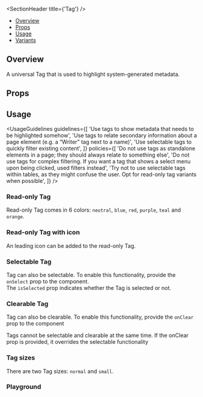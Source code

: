 
<Meta of={TagStories} />

<SectionHeader title={'Tag'} />

- [Overview](#overview)
- [Props](#props)
- [Usage](#usage)
- [Variants](#variants)

## Overview

A universal Tag that is used to highlight system-generated metadata.

## Props

<ArgTypes of={Tag} />

## Usage

<UsageGuidelines
  guidelines={[
    'Use tags to show metadata that needs to be highlighted somehow',
    'Use tags to relate secondary information about a page element (e.g. a “Writer” tag next to a name)',
    'Use selectable tags to quickly filter existing content',
  ]}
  policies={[
    'Do not use tags as standalone elements in a page; they should always relate to something else',
    'Do not use tags for complex filtering. If you want a tag that shows a select menu upon being clicked, used filters instead',
    'Try not to use selectable tags within tables, as they might confuse the user. Opt for read-only tag variants when possible',
  ]}
/>

<SubsectionHeader title="Variants" />

### Read-only Tag

Read-only Tag comes in 6 colors: `neutral`, `blue`, `red`, `purple`, `teal` and `orange`.

<Canvas of={TagStories.ReadOnlyTag} />

### Read-only Tag with icon

An leading icon can be added to the read-only Tag.

<Canvas of={TagStories.ReadOnlyTagWithIcon} />

### Selectable Tag

Tag can also be selectable. To enable this functionality, provide the `onSelect` prop to the component.<br/>
The `isSelected` prop indicates whether the Tag is selected or not.

<Canvas of={TagStories.SelectableTag} />

### Clearable Tag

Tag can also be clearable. To enable this functionality, provide the `onClear` prop to the component

<Tip>
  Tags cannot be selectable and clearable at the same time. If the onClear prop is provided, it
  overrides the selectable functionality
</Tip>

<Canvas of={TagStories.ClearableTag} />

### Tag sizes

There are two Tag sizes: `normal` and `small`.

<Canvas of={TagStories.TagSizes} />

### Playground

<Canvas of={TagStories.Playground} />
